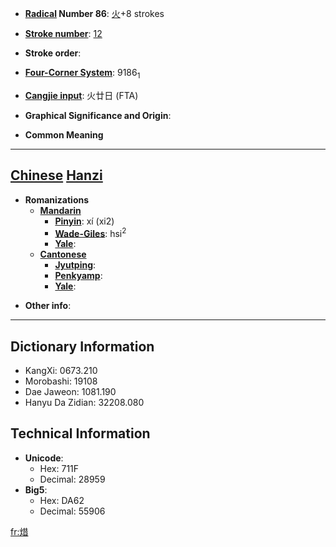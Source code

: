 * '''[[Wiktionary:Chinese radical index| Radical]] Number 86''': [[Wiktionary:Chinese radical index 火|火]]+8 strokes

* '''[[Wiktionary:Chinese total strokes index|Stroke number]]''': [[Wiktionary:Chinese total strokes index 12|12]]

* '''Stroke order''': 

* '''[[Wiktionary:Chinese four corner index|Four-Corner System]]''': 9186<sub>1</sub>

* '''[[Wiktionary:Chinese Cangjie index|Cangjie input]]''': 火廿日 (FTA)

* '''Graphical Significance and Origin''': 

* '''Common Meaning'''

----

== [[Chinese]] [[Hanzi]] ==

* '''Romanizations'''
** '''[[Mandarin]]'''
*** '''[[Pinyin]]''': xí (xi2)
*** '''[[Wade-Giles]]''': hsi<sup>2</sup>
*** '''[[Yale]]''': 
** '''[[Cantonese]]'''
*** '''[[Jyutping]]''':
*** '''[[Penkyamp]]''': 
*** '''[[Yale]]''': 

* '''Other info''': 

----

== Dictionary Information ==

* KangXi: 0673.210
* Morobashi: 19108
* Dae Jaweon: 1081.190
* Hanyu Da Zidian: 32208.080

== Technical Information ==

* '''Unicode''':
** Hex: 711F
** Decimal: 28959
* '''Big5''':
** Hex: DA62
** Decimal: 55906

[[fr:焟]]